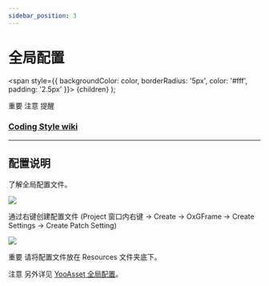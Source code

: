 ```yaml
---
sidebar_position: 3
---
```


# 全局配置

  <span
    style={{
      backgroundColor: color,
      borderRadius: '5px',
      color: '#fff',
      padding: '2.5px'
    }}>
    {children}
  </span>
);

<Highlight color="#ff2f00">重要</Highlight> <Highlight color="#0373fc">注意</Highlight> <Highlight color="#00d679">提醒</Highlight>

### [Coding Style wiki](https://github.com/michael811125/OxGFrame/wiki/Coding-Style)

---

## 配置说明

了解全局配置文件。

![](/img/assetloader/img_1.png)

通过右键创建配置文件 (Project 窗口内右键 -> Create -> OxGFrame -> Create Settings -> Create Patch Setting)

![](/img/assetloader/img_2.png)

<Highlight color="#ff2f00">重要</Highlight> 请将配置文件放在 Resources 文件夹底下。

<Highlight color="#0373fc">注意</Highlight> 另外详见 [YooAsset 全局配置](https://www.yooasset.com/docs/guide-editor/GlobalSettings)。